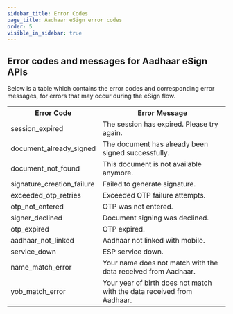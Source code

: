 ```yaml
---
sidebar_title: Error Codes
page_title: Aadhaar eSign error codes
order: 5
visible_in_sidebar: true
---
```


## Error codes and messages for Aadhaar eSign APIs

Below is a table which contains the error codes and corresponding error messages, for errors that may occur during the eSign flow.

<table>
    <tbody>
        <tr>
            <th> Error Code </th>
            <th> Error Message </th>
        </tr>
        <tr>
            <td> session_expired </td>
            <td> The session has expired. Please try again. </td>
        </tr>
        <tr>
            <td> document_already_signed </td>
            <td> The document has already been signed successfully. </td>
        </tr>
        <tr>
            <td> document_not_found </td>
            <td> This document is not available anymore. </td>
        </tr>
        <tr>
            <td> signature_creation_failure </td>
            <td> Failed to generate signature. </td>
        </tr>
        <tr>
            <td> exceeded_otp_retries </td>
            <td> Exceeded OTP failure attempts. </td>
        </tr>
        <tr>
            <td> otp_not_entered </td>
            <td> OTP was not entered. </td>
        </tr>
        <tr>
            <td> signer_declined </td>
            <td> Document signing was declined. </td>
        </tr>
        <tr>
            <td> otp_expired </td>
            <td> OTP expired. </td>
        </tr>
        <tr>
            <td> aadhaar_not_linked </td>
            <td> Aadhaar not linked with mobile. </td>
        </tr>
        <tr>
            <td> service_down </td>
            <td> ESP service down. </td>
        </tr>
        <tr>
            <td> name_match_error </td>
            <td> Your name does not match with the data received from Aadhaar. </td>
        </tr>
        <tr>
            <td> yob_match_error </td>
            <td> Your year of birth does not match with the data received from Aadhaar. </td>
        </tr>
    </tbody>
</table>

<WasPageHelpful />
